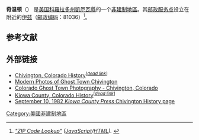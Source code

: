'''奇温顿'''（{{lang-en|Chivington}}） 是[[美国|美国]][[科羅拉多州|科羅拉多州]][[凱厄瓦縣_(科羅拉多州)|凱厄瓦縣]]的一个[[非建制地區|非建制地區]]。其[[美國郵政署|邮政服务点]]设立在附近的[[伊兹_(科罗拉多州)|伊兹]]（[[美國郵區編號|邮政编码]]：81036）<ref name="ZIPcode"><cite class="citation web">[http://zip4.usps.com/zip4/citytown.jsp "ZIP Code Lookup"] {{Wayback|url=http://zip4.usps.com/zip4/citytown.jsp |date=20080101160345 }} ([[JavaScript|JavaScript]]/[[HTML|HTML]]). </cite></ref>。

== 参考文献 ==
{{Reflist|1}}

== 外部链接 ==
* [https://web.archive.org/web/20140202110635/http://eadseagles.com/chivingtonhistorymain.htm/ Chivington, Colorado History]<sup class="noprint Inline-Template" contenteditable="false">[''[[Wikipedia:失效链接|<span title=" since July 2012">dead link</span>]]'']</sup>
* [http://www.ghosttowns.com/states/co/chivington.html Modern Photos of Ghost Town Chivington]{{Wayback|url=http://www.ghosttowns.com/states/co/chivington.html |date=20160114035202 }}
* [https://web.archive.org/web/20151013092932/http://www.coloradopast.com/index.php?category=ghosttowns&subcategory=southernplains&selection=Chivington Colorado Ghost Town Photography - Chivington, Colorado]
* [https://web.archive.org/web/20140202110318/http://eadseagles.com/countyhistorymain.htm/ Kiowa County, Colorado History]<sup class="noprint Inline-Template" contenteditable="false">[''[[Wikipedia:失效链接|<span title=" since July 2012">dead link</span>]]'']</sup>
* [https://web.archive.org/web/20160114035202/http://www.outbackcolorado.net/kcp_se2.jpg September 10, 1982 ''Kiowa County Press'' Chivington History page]

{{凱厄瓦縣 (科羅拉多州)}}
[[Category:美國非建制地區|Category:美國非建制地區]]